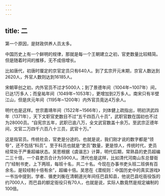 ```yaml
---
---
---
```

title: 二
---



第一个原因，是财政供养人员太多。

中国历史上有一个鲜明的规律，那就是每一个王朝建立之初，官吏数量比较精简。但是随着时间的推移，无不成倍增长。

比如唐代，初唐时厘定的京官定员只有640人。到了玄宗开元末期，京官人数达到2620人，外官人数则达到16185人。

宋朝草创之初，内外官员不过才5000人；到了景德年间（1004年~1007年）间，已达1万多人；而皇祐年间（1049年~1053年），更增加到2万多人。南宋只有半壁江山，但是庆元年间（1195年~1200年）内外官员竟达4万余人。

明代也是这样。世宗嘉靖年间（1522年~1566年），刘体健上疏指出，明初洪武四年（1371年），天下文职官吏数目不过“五千四百八十员”，武职官数在国初也不过为28000员。“自宪宗五年，武职已逾八万，全文武官数盖十余万。至武宗正德年间，文官二万四千六百八十三员，武官十万。”

这是指官员。传统社会，官吏是分途的。也就是说，我们刚才说的数字都是“领导”，还不包括“科员”。至于科员也就是“吏员”数量，更是惊人，传统时代，吏员经常处于严重超编状态。吴思根据《虞谐志》计算，明代后期，常熟县的吏员超编二三十倍，一个县吏员合计为5900人。清代也是这样，比如清代河南山东总督衙门“经制书吏，上下两班，每班十名，共二十名。今现在办事书吏头班二班俱有百余名，是较经制十倍有余”，超编十倍。吴思在《潜规则：中国历史中的真实游戏》一书当中提到，学者、循吏刘衡在清朝道光年间任巴县知县，他说巴县吃衙役饭的约7000人，而巴县的额定衙役只有70人，也就是说，实际人数竟然是规定编制的100倍。
